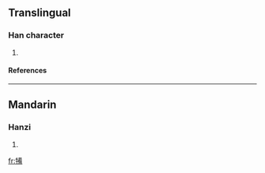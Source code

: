 ==Translingual==
===Han character===
{{Han char|rn=93|rad=牛|as=10|sn=14|four=2452<sub>7</sub>|canj=竹手廿竹月 (HQTHB)}}
# {{defn|Han|sort=牛10}}
====References====
{{Han ref|kx=0703.190|dkj=20122|dj=1116.170|hdz=31816.210|uh=7295|ud=29333|bh=E2C8|bd=58056}}

----
==Mandarin==
===Hanzi===
{{cmn-hanzi|pin=[[bèi]] (bei4)|wg=pei<sup>4</sup>}}
# {{defn|Mandarin}}

[[fr:犕]]